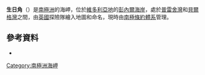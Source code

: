 {{coord|71|26|S|169|24|E|source:GNIS|display=title}}

'''生日角'''（{{lang-en|Birthday Point}}）是[[南極洲|南極洲]]的海岬，位於[[維多利亞地|維多利亞地]]的[[彭內爾海岸|彭內爾海岸]]，處於[[普雷舍灣|普雷舍灣]]和[[貝爾格灣|貝爾格灣]]之間，由[[英國|英國]]探險隊繪入地圖和命名，現時由[[南極條約體系|南極條約體系]]管理。

== 參考資料 ==
* {{usgs-gazetteer|id=1413}}
{{Antarctica-geo-stub}}
[[Category:南極洲海岬|Category:南極洲海岬]]